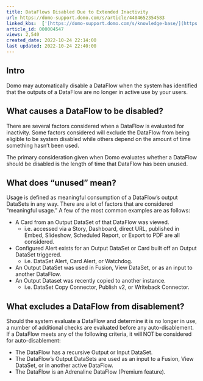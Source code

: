 ```yaml
---
title: DataFlows Disabled Due to Extended Inactivity
url: https://domo-support.domo.com/s/article/4404652354583
linked_kbs:  ['[https://domo-support.domo.com/s/knowledge-base/](https://domo-support.domo.com/s/knowledge-base/)', '[https://domo-support.domo.com/s/](https://domo-support.domo.com/s/)', '[https://domo-support.domo.com/s/topic/0TO5w000000ZamzGAC](https://domo-support.domo.com/s/topic/0TO5w000000ZamzGAC)', '[https://domo-support.domo.com/s/topic/0TO5w000000ZanUGAS](https://domo-support.domo.com/s/topic/0TO5w000000ZanUGAS)', '[https://domo-support.domo.com/s/article/4404652354583](https://domo-support.domo.com/s/article/4404652354583)', '[https://domo-support.domo.com/s/topic/0TO5w000000ZanUGAS/dataflow-management](https://domo-support.domo.com/s/topic/0TO5w000000ZanUGAS/dataflow-management)', '[https://domo-support.domo.com/s/article/360043429933](https://domo-support.domo.com/s/article/360043429933)', '[https://domo-support.domo.com/s/article/360043429953](https://domo-support.domo.com/s/article/360043429953)', '[https://domo-support.domo.com/s/article/360042925494](https://domo-support.domo.com/s/article/360042925494)', '[https://domo-support.domo.com/s/article/360043429913](https://domo-support.domo.com/s/article/360043429913)', '[https://domo-support.domo.com/s/article/4408174643607](https://domo-support.domo.com/s/article/4408174643607)', '[https://domo-support.domo.com/s/login/](https://domo-support.domo.com/s/login/)']
article_id: 000004547
views: 2,540
created_date: 2022-10-24 22:14:00
last updated: 2022-10-24 22:40:00
---
```




Intro
-----


Domo may automatically disable a DataFlow when the system has identified that the outputs of a DataFlow are no longer in active use by your users.


What causes a DataFlow to be disabled?
--------------------------------------


There are several factors considered when a DataFlow is evaluated for inactivity. Some factors considered will exclude the DataFlow from being eligible to be system disabled while others depend on the amount of time something hasn’t been used.    
  
The primary consideration given when Domo evaluates whether a DataFlow should be disabled is the length of time that DataFlow has been unused.


What does “unused” mean?
------------------------


Usage is defined as meaningful consumption of a DataFlow’s output DataSets in any way. There are a lot of factors that are considered “meaningful usage.” A few of the most common examples are as follows:


* A Card from an Output DataSet of that DataFlow was viewed.
	+ i.e. accessed via a Story, Dashboard, direct URL, published in Embed, Slideshow, Scheduled Report, or Export to PDF are all considered.
* Configured Alert exists for an Output DataSet or Card built off an Output DataSet triggered.
	+ i.e. DataSet Alert, Card Alert, or Watchdog.
* An Output DataSet was used in Fusion, View DataSet, or as an input to another DataFlow.
* An Output Dataset was recently copied to another instance.
	+ i.e. DataSet Copy Connector, Publish v2, or Writeback Connector.


What excludes a DataFlow from disablement?
------------------------------------------


Should the system evaluate a DataFlow and determine it is no longer in use, a number of additional checks are evaluated before any auto-disablement. If a DataFlow meets any of the following criteria, it will NOT be considered for auto-disablement:


* The DataFlow has a recursive Output or Input DataSet.
* The DataFlow’s Output DataSets are used as an input to a Fusion, View DataSet, or in another active DataFlow.
* The DataFlow is an Adrenaline DataFlow (Premium feature).
